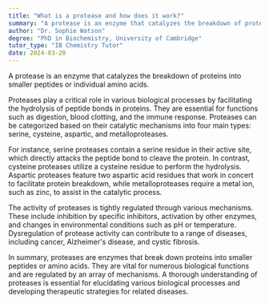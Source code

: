 ```yaml
---
title: "What is a protease and how does it work?"
summary: "A protease is an enzyme that catalyzes the breakdown of proteins into smaller peptides or amino acids, facilitating various biological processes."
author: "Dr. Sophie Watson"
degree: "PhD in Biochemistry, University of Cambridge"
tutor_type: "IB Chemistry Tutor"
date: 2024-03-20
---
```


A protease is an enzyme that catalyzes the breakdown of proteins into smaller peptides or individual amino acids.

Proteases play a critical role in various biological processes by facilitating the hydrolysis of peptide bonds in proteins. They are essential for functions such as digestion, blood clotting, and the immune response. Proteases can be categorized based on their catalytic mechanisms into four main types: serine, cysteine, aspartic, and metalloproteases.

For instance, serine proteases contain a serine residue in their active site, which directly attacks the peptide bond to cleave the protein. In contrast, cysteine proteases utilize a cysteine residue to perform the hydrolysis. Aspartic proteases feature two aspartic acid residues that work in concert to facilitate protein breakdown, while metalloproteases require a metal ion, such as zinc, to assist in the catalytic process.

The activity of proteases is tightly regulated through various mechanisms. These include inhibition by specific inhibitors, activation by other enzymes, and changes in environmental conditions such as pH or temperature. Dysregulation of protease activity can contribute to a range of diseases, including cancer, Alzheimer's disease, and cystic fibrosis.

In summary, proteases are enzymes that break down proteins into smaller peptides or amino acids. They are vital for numerous biological functions and are regulated by an array of mechanisms. A thorough understanding of proteases is essential for elucidating various biological processes and developing therapeutic strategies for related diseases.
    